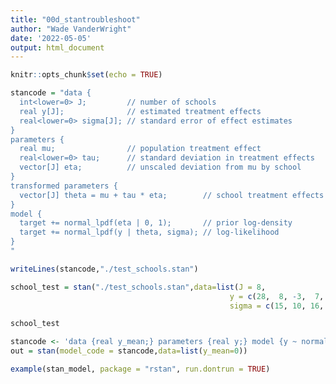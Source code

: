 ```yaml
---
title: "00d_stantroubleshoot"
author: "Wade VanderWright"
date: '2022-05-05'
output: html_document
---
```


```r
knitr::opts_chunk$set(echo = TRUE)
```

```r
stancode = "data {
  int<lower=0> J;         // number of schools 
  real y[J];              // estimated treatment effects
  real<lower=0> sigma[J]; // standard error of effect estimates 
}
parameters {
  real mu;                // population treatment effect
  real<lower=0> tau;      // standard deviation in treatment effects
  vector[J] eta;          // unscaled deviation from mu by school
}
transformed parameters {
  vector[J] theta = mu + tau * eta;        // school treatment effects
}
model {
  target += normal_lpdf(eta | 0, 1);       // prior log-density
  target += normal_lpdf(y | theta, sigma); // log-likelihood
}
"
```

```r
writeLines(stancode,"./test_schools.stan")
```

```r
school_test = stan("./test_schools.stan",data=list(J = 8, 
                                                 y = c(28,  8, -3,  7, -1,  1, 18, 12),
                                                 sigma = c(15, 10, 16, 11,  9, 11, 10, 18)))
```

```r
school_test
```

```r
stancode <- 'data {real y_mean;} parameters {real y;} model {y ~ normal(y_mean,1);}'
out = stan(model_code = stancode,data=list(y_mean=0))

```

```r
example(stan_model, package = "rstan", run.dontrun = TRUE)
```

